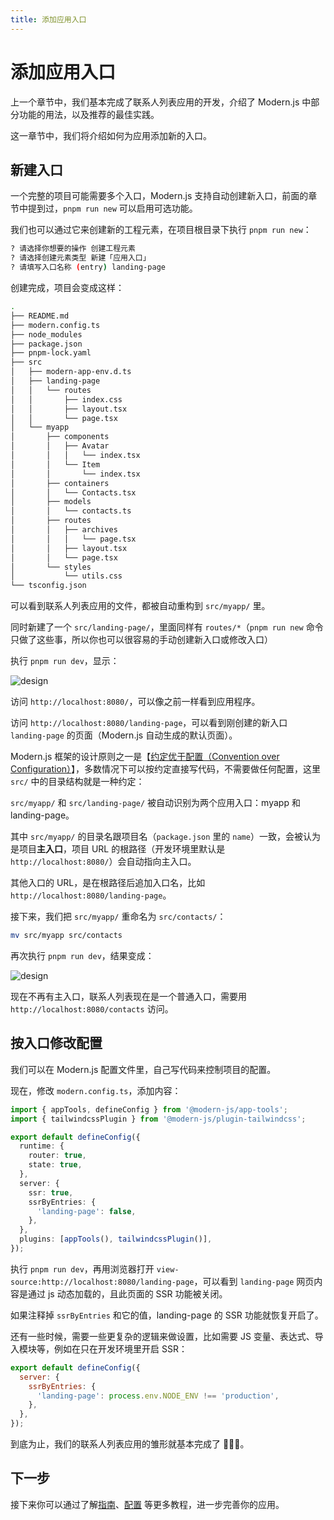 ```yaml
---
title: 添加应用入口
---
```

# 添加应用入口

上一个章节中，我们基本完成了联系人列表应用的开发，介绍了 Modern.js 中部分功能的用法，以及推荐的最佳实践。

这一章节中，我们将介绍如何为应用添加新的入口。

## 新建入口

一个完整的项目可能需要多个入口，Modern.js 支持自动创建新入口，前面的章节中提到过，`pnpm run new` 可以启用可选功能。

我们也可以通过它来创建新的工程元素，在项目根目录下执行 `pnpm run new`：

```bash
? 请选择你想要的操作 创建工程元素
? 请选择创建元素类型 新建「应用入口」
? 请填写入口名称 (entry) landing-page
```

创建完成，项目会变成这样：

```bash
.
├── README.md
├── modern.config.ts
├── node_modules
├── package.json
├── pnpm-lock.yaml
├── src
│   ├── modern-app-env.d.ts
│   ├── landing-page
│   │   └── routes
│   │       ├── index.css
│   │       ├── layout.tsx
│   │       └── page.tsx
│   └── myapp
│       ├── components
│       │   ├── Avatar
│       │   │   └── index.tsx
│       │   └── Item
│       │       └── index.tsx
│       ├── containers
│       │   └── Contacts.tsx
│       ├── models
│       │   └── contacts.ts
│       ├── routes
│       │   ├── archives
│       │   │   └── page.tsx
│       │   ├── layout.tsx
│       │   └── page.tsx
│       └── styles
│           └── utils.css
└── tsconfig.json
```

可以看到联系人列表应用的文件，都被自动重构到 `src/myapp/` 里。

同时新建了一个 `src/landing-page/`，里面同样有 `routes/*`（`pnpm run new` 命令只做了这些事，所以你也可以很容易的手动创建新入口或修改入口）

执行 `pnpm run dev`，显示：

![design](https://lf3-static.bytednsdoc.com/obj/eden-cn/nuvjhpqnuvr/modern-website/tutorials/c08-entries-myapp.png)

访问 `http://localhost:8080/`，可以像之前一样看到应用程序。

访问 `http://localhost:8080/landing-page`，可以看到刚创建的新入口 `landing-page` 的页面（Modern.js 自动生成的默认页面）。

Modern.js 框架的设计原则之一是【[约定优于配置（Convention over Configuration）](https://en.wikipedia.org/wiki/Convention_over_configuration)】，多数情况下可以按约定直接写代码，不需要做任何配置，这里 `src/` 中的目录结构就是一种约定：

`src/myapp/` 和 `src/landing-page/` 被自动识别为两个应用入口：myapp 和 landing-page。

其中 `src/myapp/` 的目录名跟项目名（`package.json` 里的 `name`）一致，会被认为是项目**主入口**，项目 URL 的根路径（开发环境里默认是 `http://localhost:8080/`）会自动指向主入口。

其他入口的 URL，是在根路径后追加入口名，比如 `http://localhost:8080/landing-page`。

接下来，我们把 `src/myapp/` 重命名为 `src/contacts/`：

```bash
mv src/myapp src/contacts
```

再次执行 `pnpm run dev`，结果变成：

![design](https://lf3-static.bytednsdoc.com/obj/eden-cn/nuvjhpqnuvr/modern-website/tutorials/c08-entries-contacts.png)

现在不再有主入口，联系人列表现在是一个普通入口，需要用 `http://localhost:8080/contacts` 访问。

## 按入口修改配置

我们可以在 Modern.js 配置文件里，自己写代码来控制项目的配置。

现在，修改 `modern.config.ts`，添加内容：

```ts title="modern.config.ts"
import { appTools, defineConfig } from '@modern-js/app-tools';
import { tailwindcssPlugin } from '@modern-js/plugin-tailwindcss';

export default defineConfig({
  runtime: {
    router: true,
    state: true,
  },
  server: {
    ssr: true,
    ssrByEntries: {
      'landing-page': false,
    },
  },
  plugins: [appTools(), tailwindcssPlugin()],
});
```

执行 `pnpm run dev`，再用浏览器打开 `view-source:http://localhost:8080/landing-page`，可以看到 `landing-page` 网页内容是通过 js 动态加载的，且此页面的 SSR 功能被关闭。

如果注释掉 `ssrByEntries` 和它的值，landing-page 的 SSR 功能就恢复开启了。

还有一些时候，需要一些更复杂的逻辑来做设置，比如需要 JS 变量、表达式、导入模块等，例如在只在开发环境里开启 SSR：

```js
export default defineConfig({
  server: {
    ssrByEntries: {
      'landing-page': process.env.NODE_ENV !== 'production',
    },
  },
});
```

到底为止，我们的联系人列表应用的雏形就基本完成了 👏👏👏。

## 下一步

接下来你可以通过了解[指南](/guides/get-started/quick-start)、[配置](/configure/app/usage) 等更多教程，进一步完善你的应用。
